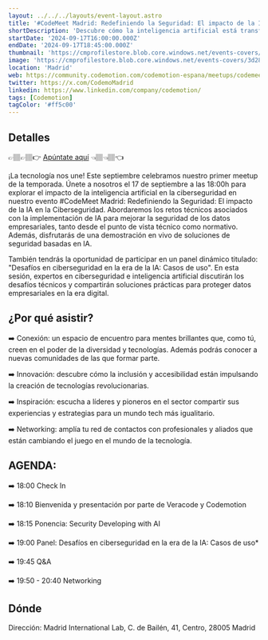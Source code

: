 ```yaml
---
layout: ../../../layouts/event-layout.astro
title: '#CodeMeet Madrid: Redefiniendo la Seguridad: El impacto de la IA en la Ciberseguridad'
shortDescription: 'Descubre cómo la inteligencia artificial está transformando la ciberseguridad con una ponencia de Veracode y una mesa redonda sobre desafíos y soluciones en IA y seguridad.'
startDate: '2024-09-17T16:00:00.000Z'
endDate: '2024-09-17T18:45:00.000Z'
thumbnail: 'https://cmprofilestore.blob.core.windows.net/events-covers/3d285134-a8fb-41fc-ae4a-641205182abb-1720168334-cover.png'
image: 'https://cmprofilestore.blob.core.windows.net/events-covers/3d285134-a8fb-41fc-ae4a-641205182abb-1720168334-cover.png'
location: 'Madrid'
web: https://community.codemotion.com/codemotion-espana/meetups/codemeet-madrid-redefiniendo-la-seguridad-el-impacto-de-la-ia-en-la-ciberseguridad
twitter: https://x.com/CodemoMadrid
linkedin: https://www.linkedin.com/company/codemotion/
tags: [Codemotion]
tagColor: '#ff5c00'
---
```



## Detalles

👉🏽👉🏽👉 [Apúntate aquí](https://forms.gle/Jyeirbs24TYgCdBL9) 👈🏽👈🏽👈

¡La tecnología nos une! Este septiembre celebramos nuestro primer meetup de la temporada. Únete a nosotros el 17 de septiembre a las 18:00h para explorar el impacto de la inteligencia artificial en la ciberseguridad en nuestro evento #CodeMeet Madrid: Redefiniendo la Seguridad: El impacto de la IA en la Ciberseguridad. Abordaremos los retos técnicos asociados con la implementación de IA para mejorar la seguridad de los datos empresariales, tanto desde el punto de vista técnico como normativo. Además, disfrutarás de una demostración en vivo de soluciones de seguridad basadas en IA.

También tendrás la oportunidad de participar en un panel dinámico titulado: "Desafíos en ciberseguridad en la era de la IA: Casos de uso". En esta sesión, expertos en ciberseguridad e inteligencia artificial discutirán los desafíos técnicos y compartirán soluciones prácticas para proteger datos empresariales en la era digital.

## ¿Por qué asistir?

➡️ Conexión: un espacio de encuentro para mentes brillantes que, como tú, creen en el poder de la diversidad y tecnologías. Además podrás conocer a nuevas comunidades de las que formar parte.

➡️ Innovación: descubre cómo la inclusión y accesibilidad están impulsando la creación de tecnologías revolucionarias.

➡️ Inspiración: escucha a líderes y pioneros en el sector compartir sus experiencias y estrategias para un mundo tech más igualitario.

➡️ Networking: amplía tu red de contactos con profesionales y aliados que están cambiando el juego en el mundo de la tecnología.

## AGENDA:

➡️ 18:00 Check In

➡️ 18:10 Bienvenida y presentación por parte de Veracode y Codemotion

➡️ 18:15 Ponencia: Security Developing with AI

➡️ 19:00 Panel: Desafíos en ciberseguridad en la era de la IA: Casos de uso\*

➡️ 19:45 Q&A

➡️ 19:50 - 20:40 Networking

## Dónde

Dirección: Madrid International Lab, C. de Bailén, 41, Centro, 28005 Madrid

<GoogleMap
  src="https://www.google.com/maps/embed?pb=!1m18!1m12!1m3!1d3037.8571049998354!2d-3.716302687664622!3d40.41201625580596!2m3!1f0!2f0!3f0!3m2!1i1024!2i768!4f13.1!3m3!1m2!1s0xd4227d80f8e28dd%3A0x26f4b3ac908b6694!2sMadrid%20International%20Lab!5e0!3m2!1sen!2ses!4v1720246932528!5m2!1sen!2ses"
  ariaLabel="Madrid International Lab, C. de Bailén, 41, Centro, 28005 Madrid"
/>

